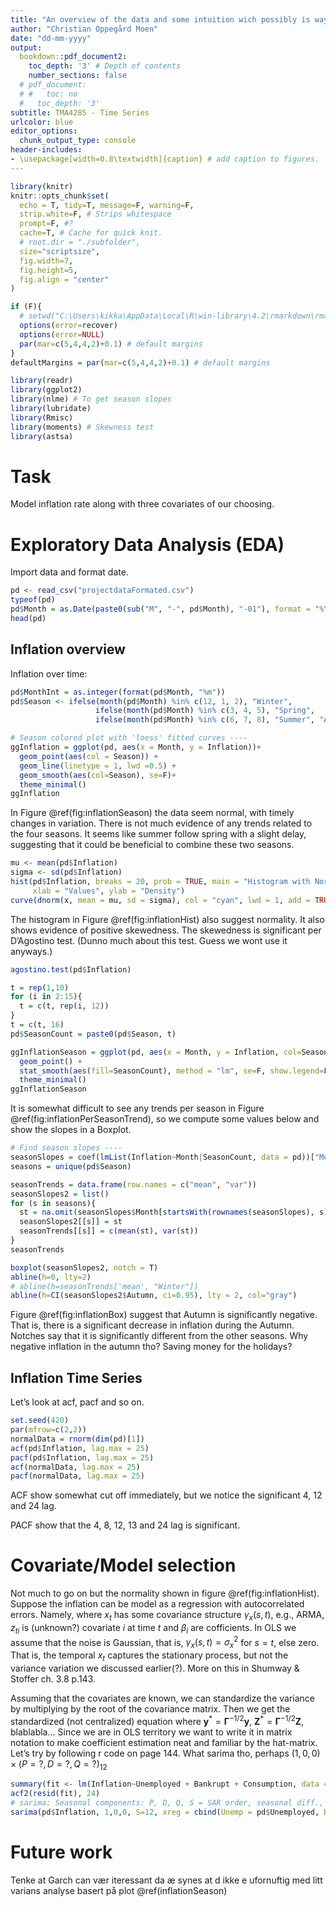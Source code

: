 ```yaml
---
title: "An overview of the data and some intuition wich possibly is way off"
author: "Christian Oppegård Moen"
date: "dd-mm-yyyy"
output: 
  bookdown::pdf_document2:
    toc_depth: '3' # Depth of contents
    number_sections: false
  # pdf_document:
  # #   toc: no
  #   toc_depth: '3'
subtitle: TMA4285 - Time Series
urlcolor: blue
editor_options: 
  chunk_output_type: console
header-includes:
- \usepackage[width=0.8\textwidth]{caption} # add caption to figures.
---
```


```r
library(knitr)
knitr::opts_chunk$set(
  echo = T, tidy=T, message=F, warning=F,
  strip.white=F, # Strips whitespace
  prompt=F, #?
  cache=T, # Cache for quick knit.
  # root.dir = "./subfolder",
  size="scriptsize",
  fig.width=7, 
  fig.height=5, 
  fig.align = "center"
)
```

```r
if (F){
  # setwd("C:\Users\kikka\AppData\Local\R\win-library\4.2\rmarkdown\rmarkdown\templates\project2023_christian\skeleton") # Location for the skeleton. Might wanna change this
  options(error=recover)
  options(error=NULL)
  par(mar=c(5,4,4,2)+0.1) # default margins
}
defaultMargins = par(mar=c(5,4,4,2)+0.1) # default margins
```

```r
library(readr)
library(ggplot2)
library(nlme) # To get season slopes
library(lubridate)
library(Rmisc)
library(moments) # Skewness test
library(astsa)
```

# Task
Model inflation rate along with three covariates of our choosing.

# Exploratory Data Analysis (EDA)
Import data and format date.
```r
pd <- read_csv("projectdataFormated.csv")
typeof(pd)
pd$Month = as.Date(paste0(sub("M", "-", pd$Month), "-01"), format = "%Y-%m-%d")
head(pd)
```

## Inflation overview
Inflation over time:

```r
pd$MonthInt = as.integer(format(pd$Month, "%m"))
pd$Season <- ifelse(month(pd$Month) %in% c(12, 1, 2), "Winter",
                   ifelse(month(pd$Month) %in% c(3, 4, 5), "Spring",
                   ifelse(month(pd$Month) %in% c(6, 7, 8), "Summer", "Autumn")))

# Season colored plot with 'loess' fitted curves ----
ggInflation = ggplot(pd, aes(x = Month, y = Inflation))+
  geom_point(aes(col = Season)) +
  geom_line(linetype = 1, lwd =0.5) +
  geom_smooth(aes(col=Season), se=F)+
  theme_minimal()
ggInflation
```
In Figure \@ref(fig:inflationSeason) the data seem normal, with timely changes in variation.
There is not much evidence of any trends related to the four seasons. It seems like summer follow spring with a slight delay, suggesting that it could be beneficial to combine these two seasons.

```r
mu <- mean(pd$Inflation)
sigma <- sd(pd$Inflation)
hist(pd$Inflation, breaks = 20, prob = TRUE, main = "Histogram with Normal Density Curve",
     xlab = "Values", ylab = "Density")
curve(dnorm(x, mean = mu, sd = sigma), col = "cyan", lwd = 1, add = TRUE)
```
The histogram in Figure \@ref(fig:inflationHist) also suggest normality. It also shows evidence of positive skewedness. The skewedness is significant per D'Agostino test. (Dunno much about this test. Guess we wont use it anyways.)

```r
agostino.test(pd$Inflation)
```

```r
t = rep(1,10)
for (i in 2:15){
  t = c(t, rep(i, 12))
}
t = c(t, 16)
pd$SeasonCount = paste0(pd$Season, t)

ggInflationSeason = ggplot(pd, aes(x = Month, y = Inflation, col=Season))+
  geom_point() + 
  stat_smooth(aes(fill=SeasonCount), method = "lm", se=F, show.legend=F, lwd=0.5)+
  theme_minimal()
ggInflationSeason
```
It is somewhat difficult to see any trends per season in Figure \@ref(fig:inflationPerSeasonTrend), so we compute some values below and show the slopes in a Boxplot.

```r
# Find season slopes ----
seasonSlopes = coef(lmList(Inflation~Month|SeasonCount, data = pd))["Month"]
seasons = unique(pd$Season)

seasonTrends = data.frame(row.names = c("mean", "var"))
seasonSlopes2 = list()
for (s in seasons){
  st = na.omit(seasonSlopes$Month[startsWith(rownames(seasonSlopes), s)])
  seasonSlopes2[[s]] = st
  seasonTrends[[s]] = c(mean(st), var(st))
}
seasonTrends
```

```r
boxplot(seasonSlopes2, notch = T)
abline(h=0, lty=2)
# abline(h=seasonTrends['mean', "Winter"])
abline(h=CI(seasonSlopes2$Autumn, ci=0.95), lty = 2, col="gray")
```

Figure \@ref(fig:inflationBox) suggest that Autumn is significantly negative. That is, there is a significant decrease in inflation during the Autumn. Notches say that it is significantly different from the other seasons. Why negative inflation in the autumn tho? Saving money for the holidays?



## Inflation Time Series

Let's look at acf, pacf and so on.

```r
set.seed(420)
par(mfrow=c(2,2))
normalData = rnorm(dim(pd)[1])
acf(pd$Inflation, lag.max = 25)
pacf(pd$Inflation, lag.max = 25)
acf(normalData, lag.max = 25)
pacf(normalData, lag.max = 25)
```
ACF show somewhat cut off immediately, but we notice the significant 4, 12 and 24 lag.

PACF show that the 4, 8, 12, 13 and 24 lag is significant.

# Covariate/Model selection
Not much to go on but the normality shown in figure \@ref(fig:inflationHist). Suppose the inflation can be model as a regression with autocorrelated errors. Namely,
\begin{equation}
  Y_t = \sum_{i=1}^r \beta_i z_{ti} + x_t, 
\end{equation}
where $x_t$ has some covariance structure $\gamma_x(s,t)$, e.g., ARMA, $z_{ti}$ is (unknown?) covariate $i$ at time $t$ and $\beta_i$ are cofficients. In OLS we assume that the noise is Gaussian, that is, $\gamma_x(s,t) = \sigma_x^2$ for $s=t$, else zero. That is, the temporal $x_t$ captures the stationary process, but not the variance variation we discussed earlier(?). More on this in Shumway & Stoffer ch. 3.8 p.143.

Assuming that the covariates are known, we can standardize the variance by multiplying by the root of the covariance matrix. Then we get the standardized (not centralized) equation
\begin{equation}
  \boldsymbol{y}^* = \mathbf{Z}^* \boldsymbol{\beta} + \boldsymbol{\delta},
\end{equation}
where $\boldsymbol{y}^*  = \mathbf{\Gamma}^{-1/2} \boldsymbol{y}$, $\mathbf{Z}^* = \mathbf{\Gamma}^{-1/2} \mathbf{Z}$, blablabla...
Since we are in OLS territory we want to write it in matrix notation to make coefficient estimation neat and familiar by the hat-matrix. Let's try by following r code on page 144. What sarima tho, perhaps $(1,0,0)\times (P=?, D=?, Q=?)_{12}$

\textcolor{red}{Needs more work!}
```r
summary(fit <- lm(Inflation~Unemployed + Bankrupt + Consumption, data = pd)) # dayum, inline variable assignment
acf2(resid(fit), 24)
# sarima: Seasonal components: P, D, Q, S = SAR order, seasonal diff., SMA order
sarima(pd$Inflation, 1,0,0, S=12, xreg = cbind(Unemp = pd$Unemployed, Bankr = pd$Bankrupt, Cons = pd$Consumption))
```


# Future work
Tenke at Garch can vær iteressant da æ synes at d ikke e ufornuftig med litt varians analyse basert på plot \@ref(inflationSeason)
